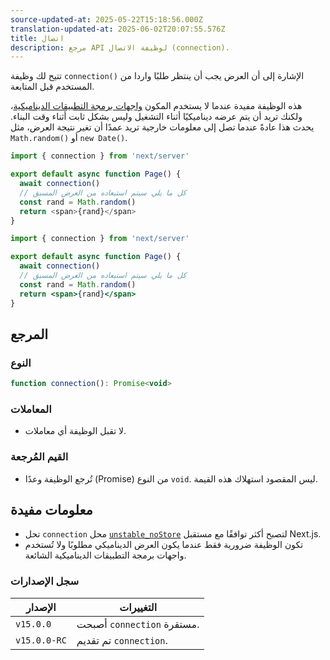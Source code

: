 ```yaml
---
source-updated-at: 2025-05-22T15:18:56.000Z
translation-updated-at: 2025-06-02T20:07:55.576Z
title: اتصال
description: مرجع API لوظيفة الاتصال (connection).
---
```


تتيح لك وظيفة `connection()` الإشارة إلى أن العرض يجب أن ينتظر طلبًا واردا من المستخدم قبل المتابعة.

هذه الوظيفة مفيدة عندما لا يستخدم المكون [واجهات برمجة التطبيقات الديناميكية](/docs/app/getting-started/partial-prerendering#dynamic-rendering)، ولكنك تريد أن يتم عرضه ديناميكيًا أثناء التشغيل وليس بشكل ثابت أثناء وقت البناء. يحدث هذا عادةً عندما تصل إلى معلومات خارجية تريد عمدًا أن تغير نتيجة العرض، مثل `Math.random()` أو `new Date()`.

```ts filename="app/page.tsx" switcher
import { connection } from 'next/server'

export default async function Page() {
  await connection()
  // كل ما يلي سيتم استبعاده من العرض المسبق
  const rand = Math.random()
  return <span>{rand}</span>
}
```

```jsx filename="app/page.js" switcher
import { connection } from 'next/server'

export default async function Page() {
  await connection()
  // كل ما يلي سيتم استبعاده من العرض المسبق
  const rand = Math.random()
  return <span>{rand}</span>
}
```

## المرجع

### النوع

```jsx
function connection(): Promise<void>
```

### المعاملات

- لا تقبل الوظيفة أي معاملات.

### القيم المُرجعة

- تُرجع الوظيفة وعدًا (Promise) من النوع `void`. ليس المقصود استهلاك هذه القيمة.

## معلومات مفيدة

- تحل `connection` محل [`unstable_noStore`](/docs/app/api-reference/functions/unstable_noStore) لتصبح أكثر توافقًا مع مستقبل Next.js.
- تكون الوظيفة ضرورية فقط عندما يكون العرض الديناميكي مطلوبًا ولا تُستخدم واجهات برمجة التطبيقات الديناميكية الشائعة.

### سجل الإصدارات

| الإصدار      | التغييرات                 |
| ------------ | ------------------------ |
| `v15.0.0`    | أصبحت `connection` مستقرة. |
| `v15.0.0-RC` | تم تقديم `connection`. |